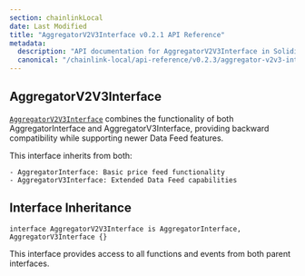 ```yaml
---
section: chainlinkLocal
date: Last Modified
title: "AggregatorV2V3Interface v0.2.1 API Reference"
metadata:
  description: "API documentation for AggregatorV2V3Interface in Solidity, version v0.2.1."
  canonical: "/chainlink-local/api-reference/v0.2.3/aggregator-v2v3-interface"
---
```



<Common callout="importPackage021" />

## AggregatorV2V3Interface

[`AggregatorV2V3Interface`](https://github.com/smartcontractkit/chainlink-local/blob/ba1f4636e657f161df634379a5057a5a394e2fbb/src/data-feeds/interfaces/AggregatorV2V3Interface.sol) combines the functionality of both AggregatorInterface and AggregatorV3Interface, providing backward compatibility while supporting newer Data Feed features.

<Aside type="note">

This interface inherits from both:

    - AggregatorInterface: Basic price feed functionality
    - AggregatorV3Interface: Extended Data Feed capabilities

</Aside>

## Interface Inheritance

```solidity
interface AggregatorV2V3Interface is AggregatorInterface, AggregatorV3Interface {}
```

This interface provides access to all functions and events from both parent interfaces.
